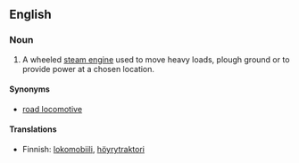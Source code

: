 {{wikipedia}}
==English==

===Noun===
{{en-noun|sg=[[traction]] [[engine]]}}

# A wheeled [[steam engine]] used to move heavy loads, plough ground or to provide power at a chosen location.

====Synonyms====
*[[road locomotive]]

====Translations====
{{top}}
*Finnish: [[lokomobiili]], [[höyrytraktori]]
{{bottom}}
